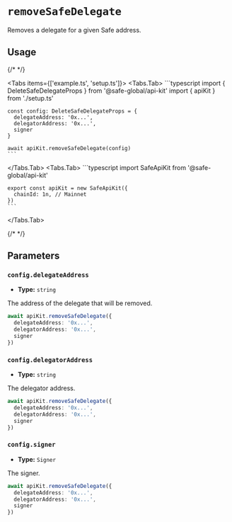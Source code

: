 
# `removeSafeDelegate`

Removes a delegate for a given Safe address.

## Usage

{/* <!-- vale off --> */}

<Tabs items={['example.ts', 'setup.ts']}>
  <Tabs.Tab>
    ```typescript
    import { DeleteSafeDelegateProps } from '@safe-global/api-kit'
    import { apiKit } from './setup.ts'

    const config: DeleteSafeDelegateProps = {
      delegateAddress: '0x...',
      delegatorAddress: '0x...',
      signer
    }

    await apiKit.removeSafeDelegate(config)
    ```
  </Tabs.Tab>
  <Tabs.Tab>
    ```typescript
    import SafeApiKit from '@safe-global/api-kit'

    export const apiKit = new SafeApiKit({
      chainId: 1n, // Mainnet
    })
    ```
  </Tabs.Tab>
</Tabs>

{/* <!-- vale on --> */}

## Parameters

### `config.delegateAddress`

- **Type:** `string`

The address of the delegate that will be removed.

```typescript focus=2
await apiKit.removeSafeDelegate({
  delegateAddress: '0x...',
  delegatorAddress: '0x...',
  signer
})
```

### `config.delegatorAddress`

- **Type:** `string`

The delegator address.

```typescript focus=3
await apiKit.removeSafeDelegate({
  delegateAddress: '0x...',
  delegatorAddress: '0x...',
  signer
})
```

### `config.signer`

- **Type:** `Signer`

The signer.

```typescript focus=4
await apiKit.removeSafeDelegate({
  delegateAddress: '0x...',
  delegatorAddress: '0x...',
  signer
})
```
